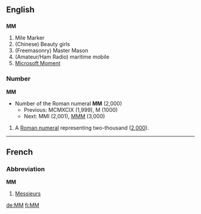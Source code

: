 ==English==
==={{initialism}}===
'''MM'''
#Mile Marker
#(Chinese) Beauty girls
#(Freemasonry) Master Mason
#(Amateur/Ham Radio) maritime mobile
#[[Microsoft Moment]]

===Number===
'''MM'''
*Number of the Roman numeral '''MM''' (2,000)
**Previous: MCMXCIX (1,999), M (1000)
**Next: MMI (2,001), [[MMM]] (3,000)

# A [[Roman numeral]] representing two-thousand ([[two thousand|2,000]]).

----

==French==
===Abbreviation===
'''MM'''
# [[Messieurs]]
[[de:MM]]
[[fi:MM]]